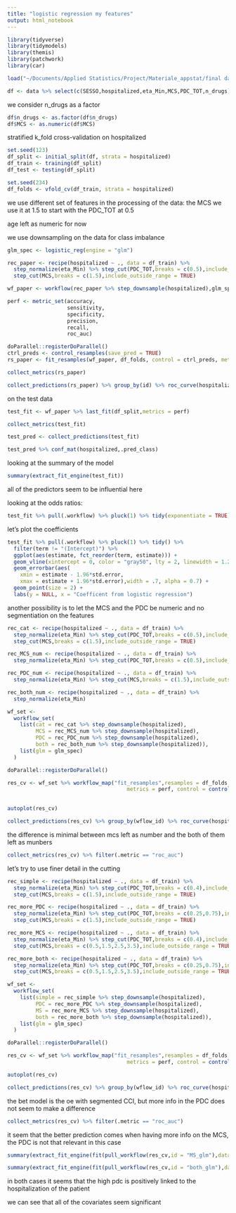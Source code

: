 ```yaml
---
title: "logistic regression my features"
output: html_notebook
---
```


```r
library(tidyverse)
library(tidymodels)
library(themis)
library(patchwork)
library(car)
```

```r
load("~/Documents/Applied Statistics/Project/Materiale_appstat/final dataframes/data.RData")
```

```r
df <- data %>% select(c(SESSO,hospitalized,eta_Min,MCS,PDC_TOT,n_drugs))
```

we consider n_drugs as a factor

```r
df$n_drugs <- as.factor(df$n_drugs)
df$MCS <- as.numeric(df$MCS)
```

stratified k_fold cross-validation on hospitalized

```r
set.seed(123)
df_split <- initial_split(df, strata = hospitalized)
df_train <- training(df_split)
df_test <- testing(df_split)

set.seed(234)
df_folds <- vfold_cv(df_train, strata = hospitalized)
```

we use different set of features in the processing of the data:
the MCS we use it at 1.5 to start with
the PDC_TOT at 0.5

age left as numeric for now

we use downsampling on the data for class imbalance

```r
glm_spec <- logistic_reg(engine = "glm")

rec_paper <- recipe(hospitalized ~ ., data = df_train) %>% 
  step_normalize(eta_Min) %>% step_cut(PDC_TOT,breaks = c(0.5),include_outside_range = FALSE) %>% 
  step_cut(MCS,breaks = c(1.5),include_outside_range = TRUE) 

wf_paper <- workflow(rec_paper %>% step_downsample(hospitalized),glm_spec)
```

```r
perf <- metric_set(accuracy,
                   sensitivity,
                   specificity,
                   precision,
                   recall,
                   roc_auc)

doParallel::registerDoParallel()
ctrl_preds <- control_resamples(save_pred = TRUE)
rs_paper <- fit_resamples(wf_paper, df_folds, control = ctrl_preds, metrics = perf)
```

```r
collect_metrics(rs_paper)
```

```r
collect_predictions(rs_paper) %>% group_by(id) %>% roc_curve(hospitalized,.pred_NOT_HOSPITALIZED) %>% autoplot()
```

on the test data

```r
test_fit <- wf_paper %>% last_fit(df_split,metrics = perf) 
```

```r
collect_metrics(test_fit)
```

```r
test_pred <- collect_predictions(test_fit)
```

```r
test_pred %>% conf_mat(hospitalized,.pred_class)
```

looking at the summary of the model

```r
summary(extract_fit_engine(test_fit))
```

all of the predictors seem to be influential here

looking at the odds ratios:

```r
test_fit %>% pull(.workflow) %>% pluck(1) %>% tidy(exponentiate = TRUE) %>% arrange(estimate) 
```

let's plot the coefficients

```r
test_fit %>% pull(.workflow) %>% pluck(1) %>% tidy() %>% 
  filter(term != "(Intercept)") %>%
  ggplot(aes(estimate, fct_reorder(term, estimate))) +
  geom_vline(xintercept = 0, color = "gray50", lty = 2, linewidth = 1.2) +
  geom_errorbar(aes(
    xmin = estimate - 1.96*std.error,
    xmax = estimate + 1.96*std.error),width = .7, alpha = 0.7) +
  geom_point(size = 2) +
  labs(y = NULL, x = "Coefficent from logistic regression")
```

another possibility is to let the MCS and the PDC be numeric and no segmentiation on the features

```r
rec_cat <- recipe(hospitalized ~ ., data = df_train) %>% 
  step_normalize(eta_Min) %>% step_cut(PDC_TOT,breaks = c(0.5),include_outside_range = FALSE) %>% 
  step_cut(MCS,breaks = c(1.5),include_outside_range = TRUE) 

rec_MCS_num <- recipe(hospitalized ~ ., data = df_train) %>% 
  step_normalize(eta_Min) %>% step_cut(PDC_TOT,breaks = c(0.5),include_outside_range = FALSE)

rec_PDC_num <- recipe(hospitalized ~ ., data = df_train) %>% 
  step_normalize(eta_Min) %>% step_cut(MCS,breaks = c(1.5),include_outside_range = TRUE) 

rec_both_num <- recipe(hospitalized ~ ., data = df_train) %>% 
  step_normalize(eta_Min)
```

```r
wf_set <-
  workflow_set(
    list(cat = rec_cat %>% step_downsample(hospitalized),
         MCS = rec_MCS_num %>% step_downsample(hospitalized),
         PDC = rec_PDC_num %>% step_downsample(hospitalized),
         both = rec_both_num %>% step_downsample(hospitalized)),
    list(glm = glm_spec)
  )
```

```r
doParallel::registerDoParallel()

res_cv <- wf_set %>% workflow_map("fit_resamples",resamples = df_folds,verbose = TRUE,
                                      metrics = perf, control = control_grid(save_workflow = TRUE, 
                                                                             save_pred = TRUE))
```

```r
autoplot(res_cv)
```

```r
collect_predictions(res_cv) %>% group_by(wflow_id) %>% roc_curve(hospitalized, .pred_NOT_HOSPITALIZED) %>% autoplot()
```

the difference is minimal between mcs left as number and the both of them left as munbers

```r
collect_metrics(res_cv) %>% filter(.metric == "roc_auc")
```


let's try to use finer detail in the cutting

```r
rec_simple <- recipe(hospitalized ~ ., data = df_train) %>% 
  step_normalize(eta_Min) %>% step_cut(PDC_TOT,breaks = c(0.4),include_outside_range = FALSE) %>% 
  step_cut(MCS,breaks = c(1.5),include_outside_range = TRUE)

rec_more_PDC <- recipe(hospitalized ~ ., data = df_train) %>% 
  step_normalize(eta_Min) %>% step_cut(PDC_TOT,breaks = c(0.25,0.75),include_outside_range = FALSE) %>% 
  step_cut(MCS,breaks = c(1.5),include_outside_range = TRUE)

rec_more_MCS <- recipe(hospitalized ~ ., data = df_train) %>% 
  step_normalize(eta_Min) %>% step_cut(PDC_TOT,breaks = c(0.4),include_outside_range = FALSE) %>% 
  step_cut(MCS,breaks = c(0.5,1.5,2.5,3.5),include_outside_range = TRUE)

rec_more_both <- recipe(hospitalized ~ ., data = df_train) %>% 
  step_normalize(eta_Min) %>% step_cut(PDC_TOT,breaks = c(0.25,0.75),include_outside_range = FALSE) %>% 
  step_cut(MCS,breaks = c(0.5,1.5,2.5,3.5),include_outside_range = TRUE)
```

```r
wf_set <-
  workflow_set(
    list(simple = rec_simple %>% step_downsample(hospitalized),
         PDC = rec_more_PDC %>% step_downsample(hospitalized),
         MS = rec_more_MCS %>% step_downsample(hospitalized),
         both = rec_more_both %>% step_downsample(hospitalized)),
    list(glm = glm_spec)
  )
```

```r
doParallel::registerDoParallel()

res_cv <- wf_set %>% workflow_map("fit_resamples",resamples = df_folds,verbose = TRUE,
                                      metrics = perf, control = control_grid(save_workflow = TRUE, save_pred = TRUE))
```

```r
autoplot(res_cv)
```

```r
collect_predictions(res_cv) %>% group_by(wflow_id) %>% roc_curve(hospitalized, .pred_NOT_HOSPITALIZED) %>% autoplot()
```

the bet model is the oe with segmented CCI, but more info in the PDC does not seem to make a difference

```r
collect_metrics(res_cv) %>% filter(.metric == "roc_auc")
```

it seem that the better prediction comes when having more info on the MCS, the PDC is not that relevant in this case

```r
summary(extract_fit_engine(fit(pull_workflow(res_cv,id = "MS_glm"),data = df_train)))
```

```r
summary(extract_fit_engine(fit(pull_workflow(res_cv,id = "both_glm"),data = df_train)))
```

in both cases it seems that the high pdc is positively linked to the hospitalization of the patient

we can see that all of the covariates seem significant

